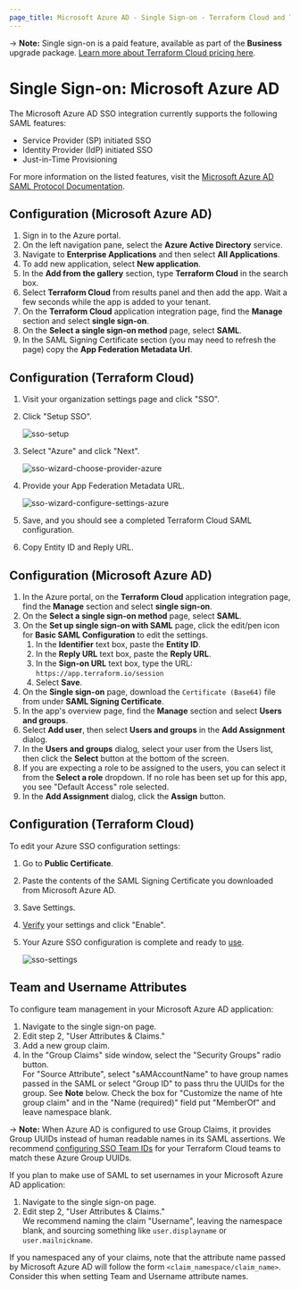 ```yaml
---
page_title: Microsoft Azure AD - Single Sign-on - Terraform Cloud and Terraform Enterprise
---
```


-> **Note:** Single sign-on is a paid feature, available as part of the **Business** upgrade package. [Learn more about Terraform Cloud pricing here](https://www.hashicorp.com/products/terraform/pricing).

# Single Sign-on: Microsoft Azure AD

The Microsoft Azure AD SSO integration currently supports the following SAML features:

- Service Provider (SP) initiated SSO
- Identity Provider (IdP) initiated SSO
- Just-in-Time Provisioning

For more information on the listed features, visit the [Microsoft Azure AD SAML Protocol Documentation](https://docs.microsoft.com/en-us/azure/active-directory/develop/single-sign-on-saml-protocol).

## Configuration (Microsoft Azure AD)

1. Sign in to the Azure portal.
1. On the left navigation pane, select the **Azure Active Directory** service.
1. Navigate to **Enterprise Applications** and then select **All Applications**.
1. To add new application, select **New application**.
1. In the **Add from the gallery** section, type **Terraform Cloud** in the search box.
1. Select **Terraform Cloud** from results panel and then add the app. Wait a few seconds while the app is added to your tenant.
1. On the **Terraform Cloud** application integration page, find the **Manage** section and select **single sign-on**.
1. On the **Select a single sign-on method** page, select **SAML**.
1. In the SAML Signing Certificate section (you may need to refresh the page) copy the **App Federation Metadata Url**.

## Configuration (Terraform Cloud)

1. Visit your organization settings page and click "SSO".

1. Click "Setup SSO".

   ![sso-setup](/img/docs/setup.png)

1. Select "Azure" and click "Next".

   ![sso-wizard-choose-provider-azure](/img/docs/wizard-choose-provider-azure.png)

1. Provide your App Federation Metadata URL.

   ![sso-wizard-configure-settings-azure](/img/docs/wizard-configure-settings-azure.png)

1. Save, and you should see a completed Terraform Cloud SAML configuration.

1. Copy Entity ID and Reply URL.

## Configuration (Microsoft Azure AD)

1. In the Azure portal, on the **Terraform Cloud** application integration page, find the **Manage** section and select **single sign-on**.
1. On the **Select a single sign-on method** page, select **SAML**.
1. On the **Set up single sign-on with SAML** page, click the edit/pen icon for **Basic SAML Configuration** to edit the settings.
   1. In the **Identifier** text box, paste the **Entity ID**.
   1. In the **Reply URL** text box, paste the **Reply URL**.
   1. In the **Sign-on URL** text box, type the URL: `https://app.terraform.io/session`
   1. Select **Save**.
1. On the **Single sign-on** page, download the `Certificate (Base64)` file from under **SAML Signing Certificate**.
1. In the app's overview page, find the **Manage** section and select **Users and groups**.
1. Select **Add user**, then select **Users and groups** in the **Add Assignment** dialog.
1. In the **Users and groups** dialog, select your user from the Users list, then click the **Select** button at the bottom of the screen.
1. If you are expecting a role to be assigned to the users, you can select it from the **Select a role** dropdown. If no role has been set up for this app, you see "Default Access" role selected.
1. In the **Add Assignment** dialog, click the **Assign** button.

## Configuration (Terraform Cloud)
To edit your Azure SSO configuration settings:

   1. Go to **Public Certificate**. 
   1. Paste the contents of the SAML Signing Certificate you downloaded from Microsoft Azure AD.
   1. Save Settings.  
1. [Verify](/cloud-docs/users-teams-organizations/single-sign-on/testing) your settings and click "Enable".

1. Your Azure SSO configuration is complete and ready to [use](/cloud-docs/users-teams-organizations/single-sign-on#signing-in-with-sso).

   ![sso-settings](/img/docs/settings-azure.png)

## Team and Username Attributes

To configure team management in your Microsoft Azure AD application:

1. Navigate to the single sign-on page.
1. Edit step 2, "User Attributes & Claims."  
2. Add a new group claim.
3. In the "Group Claims" side window, select the "Security Groups" radio button.  
   For "Source Attribute", select "sAMAccountName" to have group names passed in the SAML or select "Group ID" to pass thru the UUIDs for the group.  See **Note** below.
   Check the box for "Customize the name of hte group claim" and in the "Name (required)" field put "MemberOf" and leave namespace blank.

-> **Note:** When Azure AD is configured to use Group Claims, it provides Group UUIDs instead of human readable names in its SAML assertions. We recommend [configuring SSO Team IDs](/cloud-docs/users-teams-organizations/single-sign-on#team-names-and-sso-team-ids) for your Terraform Cloud teams to match these Azure Group UUIDs.

If you plan to make use of SAML to set usernames in your Microsoft Azure AD application:

1. Navigate to the single sign-on page.
1. Edit step 2, "User Attributes & Claims."  
   We recommend naming the claim "Username", leaving the namespace blank, and sourcing something like `user.displayname` or `user.mailnickname`.

If you namespaced any of your claims, note that the attribute name passed by Microsoft Azure AD will follow the form `<claim_namespace/claim_name>`. Consider this when setting Team and Username attribute names.
